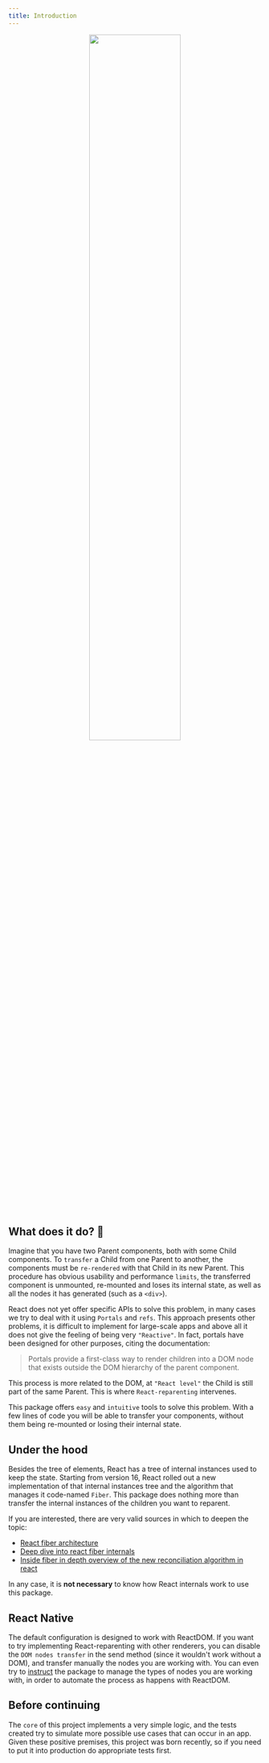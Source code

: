 ```yaml
---
title: Introduction
---
```



<div align="center">
  <img src={useBaseUrl('gifs/reparenting.gif')} width="60%" />
</div>

## What does it do? 🤨

Imagine that you have two Parent components, both with some Child components. To `transfer` a Child from one Parent to another, the components must be `re-rendered` with that Child in its new Parent. This procedure has obvious usability and performance `limits`, the transferred component is unmounted, re-mounted and loses its internal state, as well as all the nodes it has generated (such as a `<div>`).

React does not yet offer specific APIs to solve this problem, in many cases we try to deal with it using `Portals` and `refs`. This approach presents other problems, it is difficult to implement for large-scale apps and above all it does not give the feeling of being very `"Reactive"`. In fact, portals have been designed for other purposes, citing the documentation:

> Portals provide a first-class way to render children into a DOM node that exists outside the DOM hierarchy of the parent component.

This process is more related to the DOM, at `"React level"` the Child is still part of the same Parent. This is where `React-reparenting` intervenes.

This package offers `easy` and `intuitive` tools to solve this problem. With a few lines of code you will be able to transfer your components, without them being re-mounted or losing their internal state.

## Under the hood

Besides the tree of elements, React has a tree of internal instances used to keep the state. Starting from version 16, React rolled out a new implementation of that internal instances tree and the algorithm that manages it code-named `Fiber`.
This package does nothing more than transfer the internal instances of the children you want to reparent.

If you are interested, there are very valid sources in which to deepen the topic:

- [React fiber architecture](https://github.com/acdlite/react-fiber-architecture)
- [Deep dive into react fiber internals](https://blog.logrocket.com/deep-dive-into-react-fiber-internals)
- [Inside fiber in depth overview of the new reconciliation algorithm in react](https://medium.com/react-in-depth/inside-fiber-in-depth-overview-of-the-new-reconciliation-algorithm-in-react-e1c04700ef6e)

In any case, it is **not necessary** to know how React internals work to use this package.

## React Native

The default configuration is designed to work with ReactDOM. If you want to try implementing React-reparenting with other renderers, you can disable the `DOM nodes transfer` in the send method (since it wouldn't work without a DOM), and transfer manually the nodes you are working with. You can even try to [instruct](./renderer) the package to manage the types of nodes you are working with, in order to automate the process as happens with ReactDOM.

## Before continuing

The `core` of this project implements a very simple logic, and the tests created try to simulate more possible use cases that can occur in an app.
Given these positive premises, this project was born recently, so if you need to put it into production do appropriate tests first.
